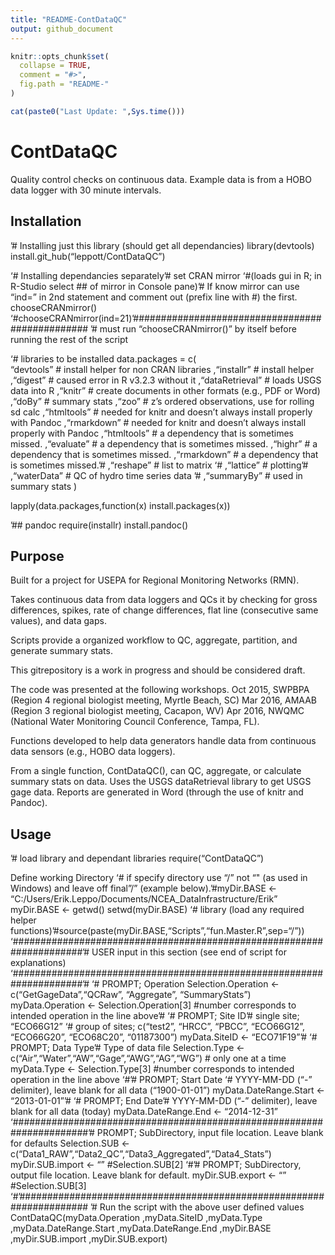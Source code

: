 ```yaml
---
title: "README-ContDataQC"
output: github_document
---
```


<!-- README.md is generated from README.Rmd. Please edit that file -->

```r
knitr::opts_chunk$set(
  collapse = TRUE,
  comment = "#>",
  fig.path = "README-"
)
```

```r
cat(paste0("Last Update: ",Sys.time()))
```

# ContDataQC
Quality control checks on continuous data.  Example data is from a HOBO data logger with 30 minute intervals.

Installation
-----------------
'# Installing just this library (should get all dependancies)
library(devtools) 
install.git_hub("leppott/ContDataQC")

'# Installing dependancies separately
'# set CRAN mirror 
'#(loads gui in R; in R-Studio select ## of mirror in Console pane)
'# If know mirror can use "ind=" in 2nd statement and comment out (prefix line with #) the first.
chooseCRANmirror()
'#chooseCRANmirror(ind=21)
'################################################
'# must run "chooseCRANmirror()" by itself before running the rest of the script

'# libraries to be installed
data.packages = c(                  
                  "devtools"        # install helper for non CRAN libraries
                  ,"installr"       # install helper
                  ,"digest"         # caused error in R v3.2.3 without it
                  ,"dataRetrieval"  # loads USGS data into R
                  ,"knitr"          # create documents in other formats (e.g., PDF or Word)
                  ,"doBy"           # summary stats
                  ,"zoo"            # z's ordered observations, use for rolling sd calc
                  ,"htmltools"      # needed for knitr and doesn't always install properly with Pandoc
                  ,"rmarkdown"      # needed for knitr and doesn't always install properly with Pandoc
                  ,"htmltools"      # a dependency that is sometimes missed.
                  ,"evaluate"       # a dependency that is sometimes missed.
                  ,"highr"          # a dependency that is sometimes missed.
                  ,"rmarkdown"      # a dependency that is sometimes missed.
'#                 ,"reshape"        # list to matrix
'#                 ,"lattice"        # plotting
'#                 ,"waterData"      # QC of hydro time series data
'#                 ,"summaryBy"      # used in summary stats
                  )
                  
lapply(data.packages,function(x) install.packages(x))

'## pandoc
require(installr)
install.pandoc()


Purpose
--------------
Built for a project for USEPA for Regional Monitoring Networks (RMN).

Takes continuous data from data loggers and QCs it by checking for gross differences, spikes, rate of change differences, flat line (consecutive same values), and data gaps.

Scripts provide a organized workflow to QC, aggregate, partition, and generate summary stats.

This gitrepository is a work in progress and should be considered draft.

The code was presented at the following workshops. Oct 2015, SWPBPA (Region 4 regional biologist meeting, Myrtle Beach, SC) Mar 2016, AMAAB (Region 3 regional biologist meeting, Cacapon, WV) Apr 2016, NWQMC (National Water Monitoring Council Conference, Tampa, FL).

Functions developed to help data generators handle data from continuous data sensors (e.g., HOBO data loggers).

From a single function, ContDataQC(), can QC, aggregate, or calculate summary stats on data.  Uses the USGS dataRetrieval library to get USGS gage data.  Reports are generated in Word (through the use of knitr and Pandoc).

Usage
------------
'# load library and dependant libraries
require("ContDataQC")

 Define working Directory
'# if specify directory use "/" not "\" (as used in Windows) and leave off final "/" (example below).
'#myDir.BASE  <- "C:/Users/Erik.Leppo/Documents/NCEA_DataInfrastructure/Erik"
myDir.BASE <- getwd()
setwd(myDir.BASE)
'# library (load any required helper functions)
'#source(paste(myDir.BASE,"Scripts","fun.Master.R",sep="/"))
'#####################################################################
'# USER input in this section (see end of script for explanations)
'#####################################################################
'#
'# PROMPT; Operation
Selection.Operation <- c("GetGageData","QCRaw", "Aggregate", "SummaryStats")
myData.Operation    <- Selection.Operation[3]  #number corresponds to intended operation in the line above
'#
'# PROMPT; Site ID
'# single site;         "ECO66G12"
'# group of sites;      c("test2", "HRCC", "PBCC", "ECO66G12", "ECO66G20", "ECO68C20", "01187300")
myData.SiteID       <- "ECO71F19"
'#
'# PROMPT; Data Type
'# Type of data file
Selection.Type      <- c("Air","Water","AW","Gage","AWG","AG","WG") # only one at a time
myData.Type         <- Selection.Type[3] #number corresponds to intended operation in the line above
'#
'# PROMPT; Start Date
'# YYYY-MM-DD ("-" delimiter), leave blank for all data ("1900-01-01")
myData.DateRange.Start  <- "2013-01-01"
'#
'# PROMPT; End Date
'# YYYY-MM-DD ("-" delimiter), leave blank for all data (today)
myData.DateRange.End    <- "2014-12-31"
'######################################################################
'# PROMPT; SubDirectory, input file location.  Leave blank for defaults
Selection.SUB <- c("Data1_RAW","Data2_QC","Data3_Aggregated","Data4_Stats")
myDir.SUB.import <- "" #Selection.SUB[2]
'#
'# PROMPT; SubDirectory, output file location.  Leave blank for default.
myDir.SUB.export <- "" #Selection.SUB[3]
'#
'#####################################################################
'# Run the script with the above user defined values
ContDataQC(myData.Operation
           ,myData.SiteID
           ,myData.Type
           ,myData.DateRange.Start
           ,myData.DateRange.End
           ,myDir.BASE
           ,myDir.SUB.import
           ,myDir.SUB.export)


